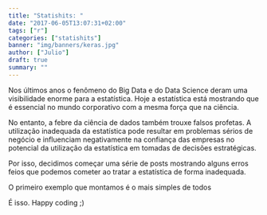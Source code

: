 ```yaml
---
title: "Statishits: "
date: "2017-06-05T13:07:31+02:00"
tags: ["r"]
categories: ["statishits"]
banner: "img/banners/keras.jpg"
author: ["Julio"]
draft: true
summary: ""
---
```


Nos últimos anos o fenômeno do Big Data e do Data Science deram uma visibilidade enorme para a estatística. Hoje a estatística está mostrando que é essencial no mundo corporativo com a mesma força que na ciência.

No entanto, a febre da ciência de dados também trouxe falsos profetas. A utilização inadequada da estatística pode resultar em problemas sérios de negócio e influenciam negativamente na confiança das empresas no potencial da utilização da estatística em tomadas de decisões estratégicas.

Por isso, decidimos começar uma série de posts mostrando alguns erros feios que podemos cometer ao tratar a estatística de forma inadequada. 

O primeiro exemplo que montamos é o mais simples de todos


É isso. Happy coding ;)






















